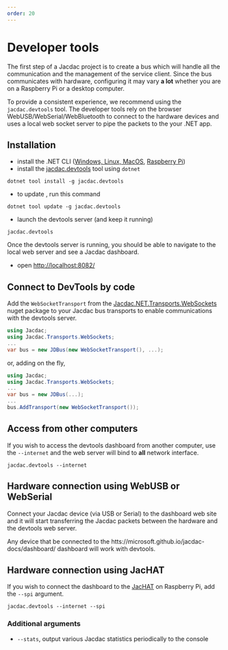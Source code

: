 ```yaml
---
order: 20
---
```

# Developer tools

The first step of a Jacdac project is to create a bus which will handle all the communication and
the management of the service client.
Since the bus communicates with hardware, configuring it may vary **a lot** whether you are on a Raspberry Pi or a desktop computer.

To provide a consistent experience, we recommend using the `jacdac.devtools` tool.
The developer tools rely on the browser WebUSB/WebSerial/WebBluetooth to connect to the hardware devices and uses a local web socket server
to pipe the packets to the your .NET app.

## Installation

-   install the .NET CLI ([Windows, Linux, MacOS](https://docs.microsoft.com/en-us/dotnet/core/install/), [Raspberry Pi](https://docs.microsoft.com/en-us/dotnet/iot/deployment))
-   install the [jacdac.devtools](https://www.nuget.org/packages/Jacdac.DevTools/) tool using `dotnet`

```
dotnet tool install -g jacdac.devtools
```

-   to update , run this command

```
dotnet tool update -g jacdac.devtools
```

-   launch the devtools server (and keep it running)

```
jacdac.devtools
```

Once the devtools server is running, you should be able to navigate to the local web server and see a Jacdac dashboard.

- open [http://localhost:8082/](http://localhost:8082/)

## Connect to DevTools by code

Add the `WebSocketTransport` from the [Jacdac.NET.Transports.WebSockets](https://www.nuget.org/packages/Jacdac.NET.Transports.WebSockets/) nuget package
to your Jacdac bus transports to enable communications with the devtools server.

```cs
using Jacdac;
using Jacdac.Transports.WebSockets;
...
var bus = new JDBus(new WebSocketTransport(), ...);
```

or, adding on the fly,

```cs
using Jacdac;
using Jacdac.Transports.WebSockets;
...
var bus = new JDBus(...);
...
bus.AddTransport(new WebSocketTransport());
```

## Access from other computers

If you wish to access the devtools dashboard from another computer,
use the ``--internet`` and the web server will bind to **all** network interface.

```
jacdac.devtools --internet
```

## Hardware connection using WebUSB or WebSerial

Connect your Jacdac device (via USB or Serial) to the dashboard web site and it will start 
transferring the Jacdac packets between the hardware and the devtools web server.

Any device that be connected to the htts://microsoft.github.io/jacdac-docs/dashboard/ dashboard will work with devtools.

## Hardware connection using JacHAT

If you wish to connect the dashboard to the [JacHAT](https://microsoft.github.io/jacdac-docs/devices/microsoft-research/jmspibridgev37) on Raspberry Pi, 
add the ``--spi`` argument.

```
jacdac.devtools --internet --spi
```

### Additional arguments

- `--stats`, output various Jacdac statistics periodically to the console
